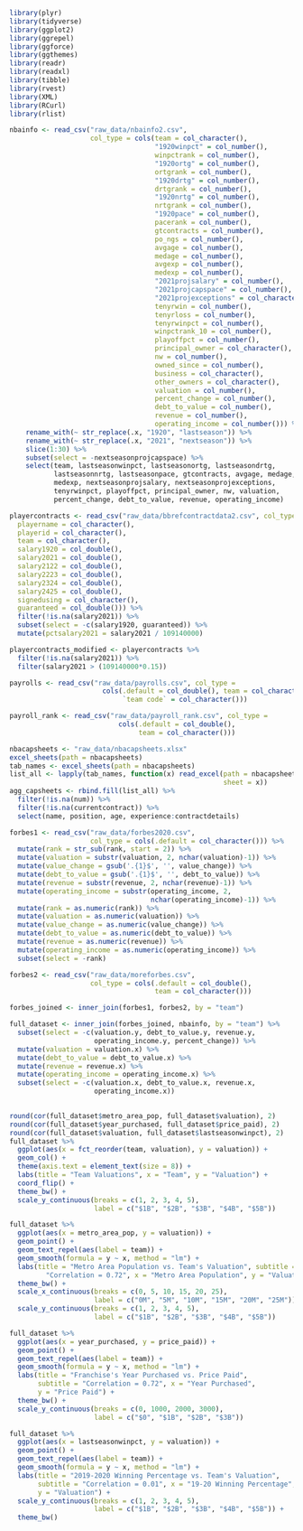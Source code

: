 ```r
library(plyr)
library(tidyverse)
library(ggplot2)
library(ggrepel)
library(ggforce)
library(ggthemes)
library(readr)
library(readxl)
library(tibble)
library(rvest)
library(XML)
library(RCurl)
library(rlist)
```

```r
nbainfo <- read_csv("raw_data/nbainfo2.csv", 
                    col_type = cols(team = col_character(), 
                                    "1920winpct" = col_number(), 
                                    winpctrank = col_number(), 
                                    "1920ortg" = col_number(),
                                    ortgrank = col_number(), 
                                    "1920drtg" = col_number(), 
                                    drtgrank = col_number(), 
                                    "1920nrtg" = col_number(), 
                                    nrtgrank = col_number(), 
                                    "1920pace" = col_number(), 
                                    pacerank = col_number(), 
                                    gtcontracts = col_number(), 
                                    po_ngs = col_number(), 
                                    avgage = col_number(), 
                                    medage = col_number(), 
                                    avgexp = col_number(), 
                                    medexp = col_number(), 
                                    "2021projsalary" = col_number(), 
                                    "2021projcapspace" = col_number(), 
                                    "2021projexceptions" = col_character(), 
                                    tenyrwin = col_number(), 
                                    tenyrloss = col_number(), 
                                    tenyrwinpct = col_number(), 
                                    winpctrank_10 = col_number(), 
                                    playoffpct = col_number(), 
                                    principal_owner = col_character(), 
                                    nw = col_number(), 
                                    owned_since = col_number(), 
                                    business = col_character(), 
                                    other_owners = col_character(), 
                                    valuation = col_number(), 
                                    percent_change = col_number(), 
                                    debt_to_value = col_number(), 
                                    revenue = col_number(), 
                                    operating_income = col_number())) %>%
    rename_with(~ str_replace(.x, "1920", "lastseason")) %>% 
    rename_with(~ str_replace(.x, "2021", "nextseason")) %>% 
    slice(1:30) %>%
    subset(select = -nextseasonprojcapspace) %>%
    select(team, lastseasonwinpct, lastseasonortg, lastseasondrtg, 
           lastseasonnrtg, lastseasonpace, gtcontracts, avgage, medage, avgexp,
           medexp, nextseasonprojsalary, nextseasonprojexceptions, 
           tenyrwinpct, playoffpct, principal_owner, nw, valuation, 
           percent_change, debt_to_value, revenue, operating_income)

playercontracts <- read_csv("raw_data/bbrefcontractdata2.csv", col_type = cols(
  playername = col_character(),
  playerid = col_character(),
  team = col_character(),
  salary1920 = col_double(),
  salary2021 = col_double(),
  salary2122 = col_double(),
  salary2223 = col_double(),
  salary2324 = col_double(),
  salary2425 = col_double(),
  signedusing = col_character(),
  guaranteed = col_double())) %>%
  filter(!is.na(salary2021)) %>%
  subset(select = -c(salary1920, guaranteed)) %>%
  mutate(pctsalary2021 = salary2021 / 109140000)

playercontracts_modified <- playercontracts %>%
  filter(!is.na(salary2021)) %>%
  filter(salary2021 > (109140000*0.15))

payrolls <- read_csv("raw_data/payrolls.csv", col_type = 
                       cols(.default = col_double(), team = col_character(), 
                            `team code` = col_character()))

payroll_rank <- read_csv("raw_data/payroll_rank.csv", col_type = 
                           cols(.default = col_double(), 
                                team = col_character()))

nbacapsheets <- "raw_data/nbacapsheets.xlsx"
excel_sheets(path = nbacapsheets)
tab_names <- excel_sheets(path = nbacapsheets)
list_all <- lapply(tab_names, function(x) read_excel(path = nbacapsheets, 
                                                     sheet = x))
agg_capsheets <- rbind.fill(list_all) %>%
  filter(!is.na(num)) %>%
  filter(!is.na(currentcontract)) %>%
  select(name, position, age, experience:contractdetails)

forbes1 <- read_csv("raw_data/forbes2020.csv", 
                    col_type = cols(.default = col_character())) %>%
  mutate(rank = str_sub(rank, start = 2)) %>%
  mutate(valuation = substr(valuation, 2, nchar(valuation)-1)) %>%
  mutate(value_change = gsub('.{1}$', '', value_change)) %>%
  mutate(debt_to_value = gsub('.{1}$', '', debt_to_value)) %>%
  mutate(revenue = substr(revenue, 2, nchar(revenue)-1)) %>%
  mutate(operating_income = substr(operating_income, 2, 
                                   nchar(operating_income)-1)) %>%
  mutate(rank = as.numeric(rank)) %>%
  mutate(valuation = as.numeric(valuation)) %>%
  mutate(value_change = as.numeric(value_change)) %>%
  mutate(debt_to_value = as.numeric(debt_to_value)) %>%
  mutate(revenue = as.numeric(revenue)) %>%
  mutate(operating_income = as.numeric(operating_income)) %>%
  subset(select = -rank)

forbes2 <- read_csv("raw_data/moreforbes.csv", 
                    col_type = cols(.default = col_double(), 
                                    team = col_character()))

forbes_joined <- inner_join(forbes1, forbes2, by = "team")

full_dataset <- inner_join(forbes_joined, nbainfo, by = "team") %>%
  subset(select = -c(valuation.y, debt_to_value.y, revenue.y, 
                     operating_income.y, percent_change)) %>%
  mutate(valuation = valuation.x) %>%
  mutate(debt_to_value = debt_to_value.x) %>%
  mutate(revenue = revenue.x) %>%
  mutate(operating_income = operating_income.x) %>%
  subset(select = -c(valuation.x, debt_to_value.x, revenue.x, 
                     operating_income.x))
                    
```



```r

round(cor(full_dataset$metro_area_pop, full_dataset$valuation), 2)
round(cor(full_dataset$year_purchased, full_dataset$price_paid), 2)
round(cor(full_dataset$valuation, full_dataset$lastseasonwinpct), 2)
full_dataset %>%
  ggplot(aes(x = fct_reorder(team, valuation), y = valuation)) + 
  geom_col() + 
  theme(axis.text = element_text(size = 8)) +
  labs(title = "Team Valuations", x = "Team", y = "Valuation") + 
  coord_flip() + 
  theme_bw() + 
  scale_y_continuous(breaks = c(1, 2, 3, 4, 5), 
                     label = c("$1B", "$2B", "$3B", "$4B", "$5B")) 

full_dataset %>%
  ggplot(aes(x = metro_area_pop, y = valuation)) + 
  geom_point() + 
  geom_text_repel(aes(label = team)) + 
  geom_smooth(formula = y ~ x, method = "lm") + 
  labs(title = "Metro Area Population vs. Team's Valuation", subtitle = 
         "Correlation = 0.72", x = "Metro Area Population", y = "Valuation") + 
  theme_bw() + 
  scale_x_continuous(breaks = c(0, 5, 10, 15, 20, 25), 
                     label = c("0M", "5M", "10M", "15M", "20M", "25M")) + 
  scale_y_continuous(breaks = c(1, 2, 3, 4, 5), 
                     label = c("$1B", "$2B", "$3B", "$4B", "$5B"))

full_dataset %>%
  ggplot(aes(x = year_purchased, y = price_paid)) + 
  geom_point() + 
  geom_text_repel(aes(label = team)) + 
  geom_smooth(formula = y ~ x, method = "lm") + 
  labs(title = "Franchise's Year Purchased vs. Price Paid", 
       subtitle = "Correlation = 0.72", x = "Year Purchased", 
       y = "Price Paid") + 
  theme_bw() + 
  scale_y_continuous(breaks = c(0, 1000, 2000, 3000), 
                     label = c("$0", "$1B", "$2B", "$3B"))

full_dataset %>%
  ggplot(aes(x = lastseasonwinpct, y = valuation)) + 
  geom_point() + 
  geom_text_repel(aes(label = team)) + 
  geom_smooth(formula = y ~ x, method = "lm") + 
  labs(title = "2019-2020 Winning Percentage vs. Team's Valuation", 
       subtitle = "Correlation = 0.01", x = "19-20 Winning Percentage", 
       y = "Valuation") + 
  scale_y_continuous(breaks = c(1, 2, 3, 4, 5), 
                     label = c("$1B", "$2B", "$3B", "$4B", "$5B")) + 
  theme_bw()
  
```

